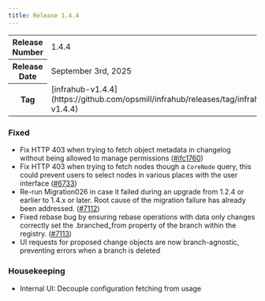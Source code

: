 ```yaml
---
title: Release 1.4.4
---
```

<table>
  <tbody>
    <tr>
      <th>Release Number</th>
      <td>1.4.4</td>
    </tr>
    <tr>
      <th>Release Date</th>
      <td>September 3rd, 2025</td>
    </tr>
    <tr>
      <th>Tag</th>
      <td>[infrahub-v1.4.4](https://github.com/opsmill/infrahub/releases/tag/infrahub-v1.4.4)</td>
    </tr>
  </tbody>
</table>

### Fixed

- Fix HTTP 403 when trying to fetch object metadata in changelog without being allowed to manage permissions ([#ifc1760](https://github.com/opsmill/infrahub/issues/ifc1760))
- Fix HTTP 403 when trying to fetch nodes though a `CoreNode` query, this could prevent users to select nodes in various places with the user interface ([#6733](https://github.com/opsmill/infrahub/issues/6733))
- Re-run Migration026 in case it failed during an upgrade from 1.2.4 or earlier to 1.4.x or later. Root cause of the migration failure has already been addressed. ([#7112](https://github.com/opsmill/infrahub/issues/7112))
- Fixed rebase bug by ensuring rebase operations with data only changes correctly set the .branched_from property of the branch within the registry. ([#7113](https://github.com/opsmill/infrahub/issues/7113))
- UI requests for proposed change objects are now branch-agnostic, preventing errors when a branch is deleted

### Housekeeping

- Internal UI: Decouple configuration fetching from usage
